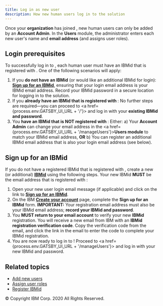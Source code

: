 ```yaml
---
title: Log in as new user
description: How new human users log in to the solution
---
```


<PageDescription>

Once your **organization** has joined <SolutionName />, new human users can only be added
by an **Account Admin**. In the **Users** module, the administrator enters each
new user's name and **email address** (and assigns user roles).

</PageDescription>

## Login prerequisites

To successfully log in to <SolutionName />, each human user must have an IBMid that is
registered with **<SolutionName />**. One of the following scenarios will apply:

1. If you **do not have an IBMid** (or would like an additional IBMid for <SolutionName />
 login): [**Sign up for an IBMid**](#sign-up-for-an-ibmid), ensuring that your <SolutionName />
 login email address is your IBMid email address. Record your IBMid password in a secure
 location for logging in  to the solution.
1. If you **already have an IBMid that is registered with <SolutionName />**: No further
steps are required&mdash;you can proceed to <a href={process.env.GATSBY_UI_URL + '/'}>**<SolutionName />**</a> and log in with
your **existing IBMid and password**.
1. You **have an IBMid that is NOT registered with <SolutionName />**: Either: a) Your
**Account Admin** can change your email address in the <a href={process.env.GATSBY_UI_URL + '/manageUsers'}>**Users module**</a>
to match your IBMid email address, **OR** b) You can register an additional IBMid email
address that is also your <SolutionName /> login email address (see below).

## Sign up for an IBMid

If you do not have a registered IBMid that is registered with <SolutionName />, create a
new (or additional) [**IBMid**](https://www.ibm.com/account/us-en/signup/register.html) using the
following steps. Your new IBMid **MUST** be the email address that is registered with <SolutionName />:

1. Open your <SolutionName /> new user login email message (if applicable) and click on the link
to [**Sign up for an IBMid**](https://www.ibm.com/account/us-en/signup/register.html).
2. On the IBM [**Create your account**](https://www.ibm.com/account/us-en/signup/register.html)
page, complete the **Sign up for an IBMid** form. **IMPORTANT:** Your <SolutionName /> registration
email address must also be your IBMid email address; **record your IBMid and password**.
3. You **MUST return to your email account** to verify your new **IBMid** registration. You will receive
a new email from IBM with an **IBMid registration verification code**. Copy the verification code from
the email, and click the link in the email to enter the code to complete your IBMid registration.
4. You are now ready to log in to <SolutionName />! Proceed to <a href={process.env.GATSBY_UI_URL + '/manageUsers'}>
**<SolutionName />**</a> and log in with your new IBMid and password.

## Related topics

- [Add new users](/managing-users/add-new-users)
- [Assign user roles](/managing-users/assign-user-roles)
- <a href="https://www.ibm.com/account/us-en/signup/register.html" target="_blank">Register IBMid</a>

<PageCopyright>© Copyright IBM Corp. 2020 All Rights Reserved.</PageCopyright>
